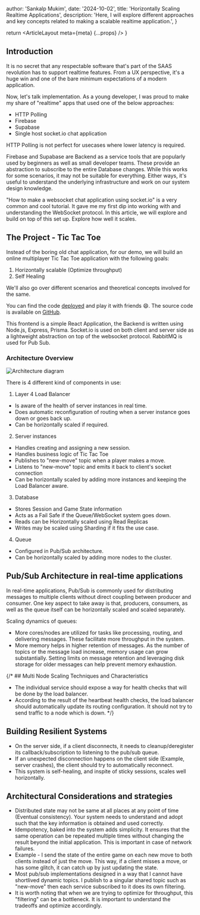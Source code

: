 
  author: 'Sankalp Mukim',
  date: '2024-10-02',
  title: 'Horizontally Scaling Realtime Applications',
  description:
    'Here, I will explore different approaches and key concepts related to making a scalable realtime application.',
}

  return <ArticleLayout meta={meta} {...props} />
}


## Introduction

It is no secret that any respectable software that's part of the SAAS revolution has to support realtime features. From a UX perspective, it's a huge win and one of the bare minimum expectations of a modern application.

Now, let's talk implementation. As a young developer, I was proud to make my share of "realtime" apps that used one of the below approaches:
- HTTP Polling
- Firebase
- Supabase
- Single host socket.io chat application

HTTP Polling is not perfect for usecases where lower latency is required. 

Firebase and Supabase are Backend as a service tools that are popularly used by beginners as well as small developer teams. These provide an abstraction to subscribe to the entire Database changes. While this works for some scenarios, it may not be suitable for everything. Either ways, it's useful to understand the underlying infrastructure and work on our system design knowledge.

"How to make a websocket chat application using socket.io" is a very common and cool tutorial. It gave me my first dip into working with and understanding the WebSocket protocol. In this article, we will explore and build on top of this set up. Explore how well it scales. 

## The Project - Tic Tac Toe

Instead of the boring old chat application, for our demo, we will build an online multiplayer Tic Tac Toe application with the following goals:

1. Horizontally scalable (Optimize throughput)
2. Self Healing

We'll also go over different scenarios and theoretical concepts involved for the same.

You can find the code [deployed](https://tictactoe.sankalpmukim.dev) and play it with friends 😄. The source code is available on [GitHub](https://github.com/sankalpmukim/scaling-realtime-experiment.git).

This frontend is a simple React Application, the Backend is written using Node.js, Express, Prisma. Socket.io is used on both client and server side as a lightweight abstraction on top of the websocket protocol. RabbitMQ is used for Pub Sub.

### Architecture Overview

![Architecture diagram](/articles/horizontally-scaling-realtime-applications/HorizontallyScalingRealtimeApplication.png)

There is 4 different kind of components in use:

1. Layer 4 Load Balancer
 * Is aware of the health of server instances in real time.
 * Does automatic reconfiguration of routing when a server instance goes down or goes back up.
 * Can be horizontally scaled if required.

2. Server instances
 * Handles creating and assigning a new session.
 * Handles business logic of Tic Tac Toe
 * Publishes to "new-move" topic when a player makes a move.
 * Listens to "new-move" topic and emits it back to client's socket connection
 * Can be horizontally scaled by adding more instances and keeping the Load Balancer aware.


3. Database
 * Stores Session and Game State information
 * Acts as a Fail Safe if the Queue/WebSocket system goes down.
 * Reads can be Horizontally scaled using Read Replicas
 * Writes may be scaled using Sharding if it fits the use case.

4. Queue
 * Configured in Pub/Sub architecture.
 * Can be horizontally scaled by adding more nodes to the cluster.

## Pub/Sub Architecture in real-time applications

In real-time applications, Pub/Sub is commonly used for distributing messages to multiple clients without direct coupling between producer and consumer. One key aspect to take away is that, producers, consumers, as well as the queue itself can be horizontally scaled and scaled separately.

Scaling dynamics of queues:

 * More cores/nodes are utilized for tasks like processing, routing, and delivering messages. These facilitate more throughput in the system.
 * More memory helps in higher retention of messages. As the number of topics or the message load increase, memory usage can grow substantially. Setting limits on message retention and leveraging disk storage for older messages can help prevent memory exhaustion.

{/* ## Multi Node Scaling Techniques and Characteristics

 * The individual service should expose a way for health checks that will be done by the load balancer.
 * According to the result of the heartbeat health checks, the load balancer should automatically update its routing configuration. It should not try to send traffic to a node which is down. */}

## Building Resilient Systems

 * On the server side, if a client disconnects, it needs to cleanup/deregister its callback/subscription to listening to the pub/sub queue.
 * If an unexpected disconnection happens on the client side (Example, server crashes), the client should try to automatically reconnect.
 * This system is self-healing, and inspite of sticky sessions, scales well horizontally.

## Architectural Considerations and strategies

 * Distributed state may not be same at all places at any point of time (Eventual consistency). Your system needs to understand and adopt such that the key information is obtained and used correctly. 
 * Idempotency, baked into the system adds simplicity. It ensures that the same operation can be repeated multiple times without changing the result beyond the initial application. This is important in case of network failures.
 * Example - I send the state of the entire game on each new move to both clients instead of just the move. This way, if a client misses a move, or has some glitch, it can catch up by just updating the state.
 * Most pub/sub implementations designed in a way that I cannot have shortlived dynamic topics. I publish to a singular shared topic such as "new-move" then each service subscribed to it does its own filtering.
 * It is worth noting that when we are trying to optimize for throughput, this "filtering" can be a bottleneck. It is important to understand the tradeoffs and optimize accordingly.
